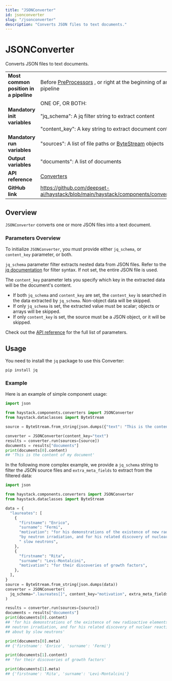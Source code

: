 ```yaml
---
title: "JSONConverter"
id: jsonconverter
slug: "/jsonconverter"
description: "Converts JSON files to text documents."
---
```


# JSONConverter

Converts JSON files to text documents.

|  |  |
| --- | --- |
| **Most common position in a pipeline** | Before [PreProcessors](../../../docs/pipeline-components/preprocessors.mdx) , or right at the beginning of an indexing pipeline |
| **Mandatory init variables** | ONE OF, OR BOTH:  <br /> <br />"jq_schema": A jq filter string to extract content  <br /> <br />"content_key": A key string to extract document content |
| **Mandatory run variables** | "sources": A list of file paths or [ByteStream](../../../docs/concepts/data-classes.mdx#bytestresm) objects |
| **Output variables** | "documents": A list of documents |
| **API reference** | [Converters](/reference/converters-api) |
| **GitHub link** | https://github.com/deepset-ai/haystack/blob/main/haystack/components/converters/json.py |

## Overview

`JSONConverter` converts one or more JSON files into a text document.

### Parameters Overview

To initialize `JSONConverter`, you must provide either `jq_schema`, or `content_key` parameter, or both.

`jq_schema` parameter filter extracts nested data from JSON files. Refer to the [jq documentation](https://jqlang.github.io/jq/) for filter syntax. If not set, the entire JSON file is used.

The `content_key` parameter lets you specify which key in the extracted data will be the document's content.

- If both `jq_schema` and `content_key` are set, the `content_key` is searched in the data extracted by `jq_schema`. Non-object data will be skipped.
- If only `jq_schema` is set, the extracted value must be scalar; objects or arrays will be skipped.
- If only `content_key` is set, the source must be a JSON object, or it will be skipped.

Check out the [API reference](../converters.mdx) for the full list of parameters.

## Usage

You need to install the `jq` package to use this Converter:

```shell
pip install jq
```

### Example

Here is an example of simple component usage:

```python
import json

from haystack.components.converters import JSONConverter
from haystack.dataclasses import ByteStream

source = ByteStream.from_string(json.dumps({"text": "This is the content of my document"}))

converter = JSONConverter(content_key="text")
results = converter.run(sources=[source])
documents = results["documents"]
print(documents[0].content)
## 'This is the content of my document'
```

In the following more complex example, we provide a `jq_schema` string to filter the JSON source files and `extra_meta_fields` to extract from the filtered data:

```python
import json

from haystack.components.converters import JSONConverter
from haystack.dataclasses import ByteStream

data = {
  "laureates": [
    {
      "firstname": "Enrico",
      "surname": "Fermi",
      "motivation": "for his demonstrations of the existence of new radioactive elements produced "
      "by neutron irradiation, and for his related discovery of nuclear reactions brought about by"
      " slow neutrons",
    },
    {
      "firstname": "Rita",
      "surname": "Levi-Montalcini",
      "motivation": "for their discoveries of growth factors",
    },
  ],
}
source = ByteStream.from_string(json.dumps(data))
converter = JSONConverter(
  jq_schema=".laureates[]", content_key="motivation", extra_meta_fields={"firstname", "surname"}
)

results = converter.run(sources=[source])
documents = results["documents"]
print(documents[0].content)
## 'for his demonstrations of the existence of new radioactive elements produced by
## neutron irradiation, and for his related discovery of nuclear reactions brought
## about by slow neutrons'

print(documents[0].meta)
## {'firstname': 'Enrico', 'surname': 'Fermi'}

print(documents[1].content)
## 'for their discoveries of growth factors'

print(documents[1].meta)
## {'firstname': 'Rita', 'surname': 'Levi-Montalcini'}
```